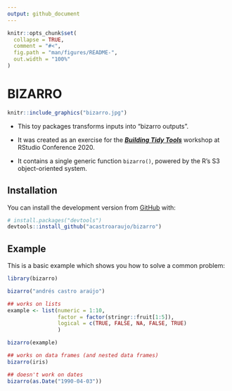```yaml
---
output: github_document
---
```


<!-- README.md is generated from README.Rmd. Please edit that file -->

```r
knitr::opts_chunk$set(
  collapse = TRUE,
  comment = "#<",
  fig.path = "man/figures/README-",
  out.width = "100%"
)
```

# BIZARRO

<!-- badges: start -->
<!-- badges: end -->

```r
knitr::include_graphics("bizarro.jpg")
```

- This toy packages transforms inputs into "bizarro outputs". 

- It was created as an exercise for the [___Building Tidy Tools___](https://github.com/rstudio-conf-2020/build-tidy-tools) workshop at RStudio Conference 2020. 

- It contains a single generic function `bizarro()`, powered by the R's S3 object-oriented system.

## Installation

You can install the development version from [GitHub](https://github.com/) with:

``` r
# install.packages("devtools")
devtools::install_github("acastroaraujo/bizarro")
```

## Example

This is a basic example which shows you how to solve a common problem:

```r
library(bizarro)

bizarro("andrés castro araújo")

## works on lists
example <- list(numeric = 1:10, 
                factor = factor(stringr::fruit[1:5]),
                logical = c(TRUE, FALSE, NA, FALSE, TRUE)
                )

bizarro(example)

## works on data frames (and nested data frames)
bizarro(iris)

## doesn't work on dates
bizarro(as.Date("1990-04-03"))
```


